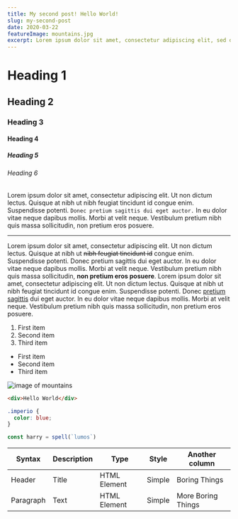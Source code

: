 ```yaml
---
title: My second post! Hello World!
slug: my-second-post
date: 2020-03-22
featureImage: mountains.jpg
excerpt: Lorem ipsum dolor sit amet, consectetur adipiscing elit, sed do eiusmod tempor incididunt ut labore et dolore magna aliqua.
---
```


# Heading 1

## Heading 2

### Heading 3

#### Heading 4

##### Heading 5

###### Heading 6

Lorem ipsum dolor sit amet, consectetur adipiscing elit. Ut non dictum lectus. Quisque at nibh ut nibh feugiat tincidunt id congue enim. Suspendisse potenti. `Donec pretium sagittis dui eget auctor.` In eu dolor vitae neque dapibus mollis. Morbi at velit neque. Vestibulum pretium nibh quis massa sollicitudin, non pretium eros posuere.

---

Lorem ipsum dolor sit amet, consectetur adipiscing elit. Ut non dictum lectus. Quisque at nibh ut ~~nibh feugiat tincidunt id~~ congue enim. Suspendisse potenti. Donec pretium sagittis dui eget auctor. In eu dolor vitae neque dapibus mollis. Morbi at velit neque. Vestibulum pretium nibh quis massa sollicitudin, **non pretium eros posuere**.
Lorem ipsum dolor sit amet, consectetur adipiscing elit. Ut non dictum lectus. Quisque at nibh ut nibh feugiat tincidunt id congue enim. Suspendisse potenti. Donec [pretium sagittis](https://www.example.com) dui eget auctor. In eu dolor vitae neque dapibus mollis. Morbi at velit neque. Vestibulum pretium nibh quis massa sollicitudin, non pretium eros posuere.

1. First item
2. Second item
3. Third item

- First item
- Second item
- Third item

![image of mountains](mountains.jpg)

```html
<div>Hello World</div>
```

```css
.imperio {
  color: blue;
}
```

```js
const harry = spell(`lumos`)
```

| Syntax    | Description | Type         | Style  | Another column     |
| --------- | ----------- | ------------ | ------ | ------------------ |
| Header    | Title       | HTML Element | Simple | Boring Things      |
| Paragraph | Text        | HTML Element | Simple | More Boring Things |
